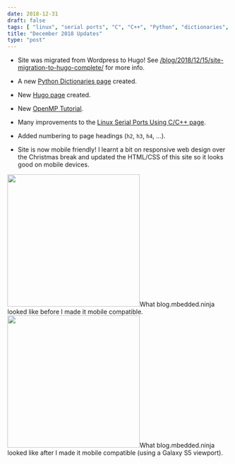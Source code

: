 ```yaml
---
date: 2018-12-31
draft: false
tags: [ "linux", "serial ports", "C", "C++", "Python", "dictionaries", "Hugo", "static site generation", "OpenMP" ]
title: "December 2018 Updates"
type: "post"
---
```



* Site was migrated from Wordpress to Hugo! See [/blog/2018/12/15/site-migration-to-hugo-complete/](/updates/2018/12/15/site-migration-to-hugo-complete/) for more info.

* A new [Python Dictionaries page](/programming/languages/python/python-dictionaries/) created.

* New [Hugo page](/programming/website-design/static-website-generators/hugo/) created.

* New [OpenMP Tutorial](/programming/languages/c-plus-plus/openmp-tutorial/).

* Many improvements to the [Linux Serial Ports Using C/C++ page](/programming/operating-systems/linux/linux-serial-ports-using-c-cpp/).

* Added numbering to page headings (`h2`, `h3`, `h4`, ...).

* Site is now mobile friendly! I learnt a bit on responsive web design over the Christmas break and updated the HTML/CSS of this site so it looks good on mobile devices.


<div style={{ display: 'flex' }}>
<Image src={blog_mbedded_ninja_mobile_before} width="300px">What blog.mbedded.ninja looked like before I made it mobile compatible.</Image>
<Image src={blog_mbedded_ninja_mobile_after} width="300px">What blog.mbedded.ninja looked like after I made it mobile compatible (using a Galaxy S5 viewport).</Image>
</div>